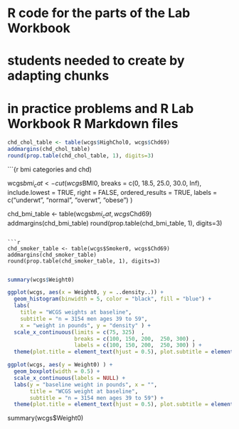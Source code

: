 # R code for the parts of the Lab Workbook
# students needed to create by adapting chunks
# in practice problems and R Lab Workbook R Markdown files


```r

chd_chol_table <- table(wcgs$HighChol0, wcgs$Chd69)
addmargins(chd_chol_table)
round(prop.table(chd_chol_table, 1), digits=3)


```

```{r bmi categories and chd)

wcgs$bmi_cat <- cut(wcgs$BMI0, breaks = c(0, 18.5, 25.0, 30.0, Inf), include.lowest = TRUE, right = FALSE, ordered_results = TRUE, labels = c("underwt", "normal", "overwt", "obese") )

chd_bmi_table <- table(wcgs$bmi_cat, wcgs$Chd69)
addmargins(chd_bmi_table)
round(prop.table(chd_bmi_table, 1), digits=3)

```

```r

chd_smoker_table <- table(wcgs$Smoker0, wcgs$Chd69)
addmargins(chd_smoker_table)
round(prop.table(chd_smoker_table, 1), digits=3)


```

```r

summary(wcgs$Weight0)

ggplot(wcgs, aes(x = Weight0, y = ..density..)) +
  geom_histogram(binwidth = 5, color = "black", fill = "blue") +
  labs(   
    title = "WCGS weights at baseline", 
    subtitle = "n = 3154 men ages 39 to 59", 
    x = "weight in pounds", y = "density" ) +
  scale_x_continuous(limits = c(75, 325)  , 
                     breaks = c(100, 150, 200,  250, 300) ,
                     labels = c(100, 150, 200,  250, 300) ) +
  theme(plot.title = element_text(hjust = 0.5), plot.subtitle = element_text(hjust = 0.5))

```

```r

ggplot(wcgs, aes(y = Weight0) ) +
  geom_boxplot(width = 0.5) +
  scale_x_continuous(labels = NULL) +
  labs(y = "baseline weight in pounds", x = "",      
       title = "WCGS weight at baseline", 
       subtitle = "n = 3154 men ages 39 to 59") +
  theme(plot.title = element_text(hjust = 0.5), plot.subtitle = element_text(hjust = 0.5))

```
summary(wcgs$Weight0)

